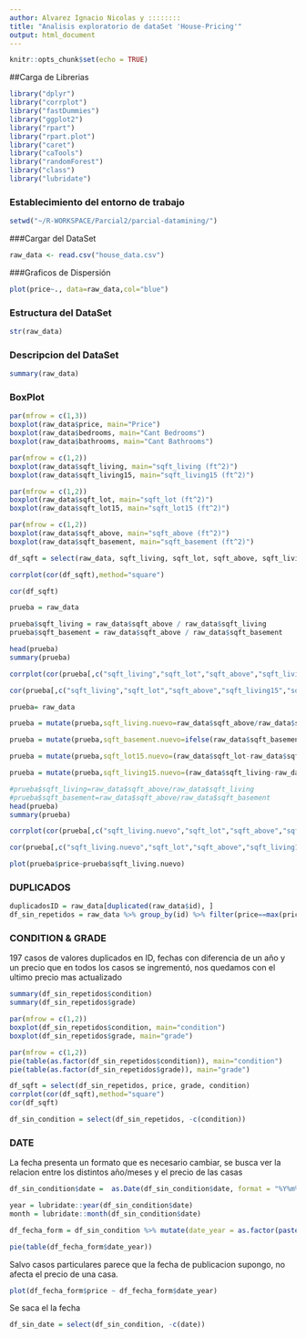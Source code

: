 ```yaml
---
author: Alvarez Ignacio Nicolas y ::::::::
title: "Analisis exploratorio de dataSet 'House-Pricing'"
output: html_document
---
```


```r
knitr::opts_chunk$set(echo = TRUE)
```

##Carga de Librerias
```r
library("dplyr")
library("corrplot")
library("fastDummies")
library("ggplot2")
library("rpart")
library("rpart.plot")
library("caret")
library("caTools")
library("randomForest")
library("class")
library("lubridate")
```
### Establecimiento del entorno de trabajo
```r
setwd("~/R-WORKSPACE/Parcial2/parcial-datamining/")
```

###Cargar del DataSet
```r

raw_data <- read.csv("house_data.csv")
```

###Graficos de Dispersión
```r

plot(price~., data=raw_data,col="blue")
```

### Estructura del DataSet
```r
str(raw_data)
```

### Descripcion del DataSet
```r
summary(raw_data)
```

### BoxPlot

```r
par(mfrow = c(1,3))
boxplot(raw_data$price, main="Price")
boxplot(raw_data$bedrooms, main="Cant Bedrooms")
boxplot(raw_data$bathrooms, main="Cant Bathrooms")
```

```r
par(mfrow = c(1,2))
boxplot(raw_data$sqft_living, main="sqft_living (ft^2)")
boxplot(raw_data$sqft_living15, main="sqft_living15 (ft^2)")
```

```r
par(mfrow = c(1,2))
boxplot(raw_data$sqft_lot, main="sqft_lot (ft^2)")
boxplot(raw_data$sqft_lot15, main="sqft_lot15 (ft^2)")
```

```r
par(mfrow = c(1,2))
boxplot(raw_data$sqft_above, main="sqft_above (ft^2)")
boxplot(raw_data$sqft_basement, main="sqft_basement (ft^2)")
```


```r
df_sqft = select(raw_data, sqft_living, sqft_lot, sqft_above, sqft_living15, sqft_lot15, sqft_basement)

corrplot(cor(df_sqft),method="square")

cor(df_sqft)

```


```r

prueba = raw_data

prueba$sqft_living = raw_data$sqft_above / raw_data$sqft_living
prueba$sqft_basement = raw_data$sqft_above / raw_data$sqft_basement

head(prueba)
summary(prueba)

corrplot(cor(prueba[,c("sqft_living","sqft_lot","sqft_above","sqft_living15","sqft_lot15","sqft_basement")]),method="square")

cor(prueba[,c("sqft_living","sqft_lot","sqft_above","sqft_living15","sqft_lot15","sqft_basement")])

```

```r

prueba= raw_data

prueba = mutate(prueba,sqft_living.nuevo=raw_data$sqft_above/raw_data$sqft_living)

prueba = mutate(prueba,sqft_basement.nuevo=ifelse(raw_data$sqft_basement>0,raw_data$sqft_above/raw_data$sqft_basement,0))

prueba = mutate(prueba,sqft_lot15.nuevo=(raw_data$sqft_lot-raw_data$sqft_lot15)/raw_data$sqft_lot)

prueba = mutate(prueba,sqft_living15.nuevo=(raw_data$sqft_living-raw_data$sqft_living15)/raw_data$sqft_living)

#prueba$sqft_living=raw_data$sqft_above/raw_data$sqft_living
#prueba$sqft_basement=raw_data$sqft_above/raw_data$sqft_basement
head(prueba)
summary(prueba)

corrplot(cor(prueba[,c("sqft_living.nuevo","sqft_lot","sqft_above","sqft_living15.nuevo","sqft_lot15.nuevo","sqft_basement.nuevo")]),method="square")

cor(prueba[,c("sqft_living.nuevo","sqft_lot","sqft_above","sqft_living15.nuevo","sqft_lot15.nuevo","sqft_basement.nuevo")])

```

```r
plot(prueba$price~prueba$sqft_living.nuevo)
```

### DUPLICADOS

```r
duplicadosID = raw_data[duplicated(raw_data$id), ]
df_sin_repetidos = raw_data %>% group_by(id) %>% filter(price==max(price))

```

### CONDITION & GRADE
197 casos de valores duplicados en ID, fechas con diferencia de un año y un precio que en todos los casos se ingrementó, nos quedamos con el ultimo precio mas actualizado
```r
summary(df_sin_repetidos$condition)
summary(df_sin_repetidos$grade)
```

```r
par(mfrow = c(1,2))
boxplot(df_sin_repetidos$condition, main="condition")
boxplot(df_sin_repetidos$grade, main="grade")
```
```r
par(mfrow = c(1,2))
pie(table(as.factor(df_sin_repetidos$condition)), main="condition")
pie(table(as.factor(df_sin_repetidos$grade)), main="grade")
```

```r

df_sqft = select(df_sin_repetidos, price, grade, condition)
corrplot(cor(df_sqft),method="square")
cor(df_sqft)

```

```r
df_sin_condition = select(df_sin_repetidos, -c(condition))
```

### DATE

La fecha presenta un formato que es necesario cambiar, se busca ver la relacion entre los distintos año/meses y el precio de las casas

```r
df_sin_condition$date =  as.Date(df_sin_condition$date, format = "%Y%m%dT000000")

year = lubridate::year(df_sin_condition$date)
month = lubridate::month(df_sin_condition$date)

df_fecha_form = df_sin_condition %>% mutate(date_year = as.factor(paste(year,month, sep="/")))
```

```r
pie(table(df_fecha_form$date_year))
```

Salvo casos particulares parece que la fecha de publicacion supongo, no afecta el precio de una casa.
```r
plot(df_fecha_form$price ~ df_fecha_form$date_year)
```

Se saca el la fecha

```r
df_sin_date = select(df_sin_condition, -c(date))
```



